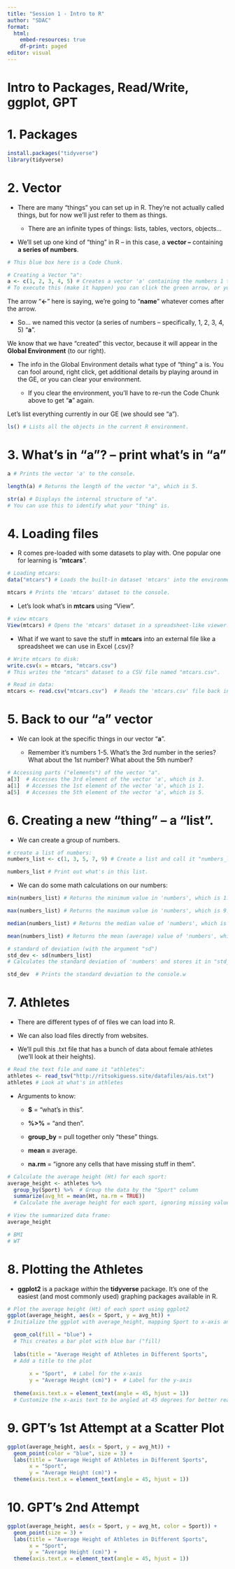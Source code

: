 ```yaml
---
title: "Session 1 - Intro to R"
author: "SDAC"
format: 
  html:
    embed-resources: true
    df-print: paged
editor: visual
---
```


# Intro to Packages, Read/Write, ggplot, GPT

# 1. Packages

```r
install.packages("tidyverse")
library(tidyverse)
```

# 2. Vector

-   There are many "things" you can set up in R. They're not actually called things, but for now we'll just refer to them as things.

    -   There are an infinite types of things: lists, tables, vectors, objects...

-   We'll set up one kind of "thing" in R – in this case, a **vector –** containing **a series of numbers**.

```r
# This blue box here is a Code Chunk.

# Creating a Vector "a":
a <- c(1, 2, 3, 4, 5) # Creates a vector 'a' containing the numbers 1 to 5.
# To execute this (make it happen) you can click the green arrow, or you can press Ctrl + Enter.
```

The arrow "**\<-**" here is saying, we're going to "**name**" whatever comes after the arrow.

-   So... we named this vector (a series of numbers – specifically, 1, 2, 3, 4, 5) "**a**".

We know that we have "created" this vector, because it will appear in the **Global Environment** (to our right).

-   The info in the Global Environment details what type of "thing" a is. You can fool around, right click, get additional details by playing around in the GE, or you can clear your environment.

    -   If you clear the environment, you'll have to re-run the Code Chunk above to get "**a**" again.

Let's list everything currently in our GE (we should see "a").

```r
ls() # Lists all the objects in the current R environment.
```

# 3. What's in "a"? – print what's in "**a**"

```r
a # Prints the vector 'a' to the console.

length(a) # Returns the length of the vector "a", which is 5.

str(a) # Displays the internal structure of "a".
# You can use this to identify what your "thing" is.
```

# 4. Loading files

-   R comes pre-loaded with some datasets to play with. One popular one for learning is "**mtcars**".

```r
# Loading mtcars:
data("mtcars") # Loads the built-in dataset 'mtcars' into the environment.

mtcars # Prints the 'mtcars' dataset to the console.
```

-   Let's look what's in **mtcars** using "View".

```r
# view mtcars
View(mtcars) # Opens the 'mtcars' dataset in a spreadsheet-like viewer.
```

-   What if we want to save the stuff in **mtcars** into an external file like a spreadsheet we can use in Excel (.csv)?

```r
# Write mtcars to disk:
write.csv(x = mtcars, "mtcars.csv")
# This writes the "mtcars" dataset to a CSV file named "mtcars.csv".

# Read in data:
mtcars <- read.csv("mtcars.csv")  # Reads the 'mtcars.csv' file back into R and stores it in the variable 'mtcars'.
```

# 5. Back to our "a" vector

-   We can look at the specific things in our vector "**a**".

    -   Remember it's numbers 1-5. What's the 3rd number in the series? What about the 1st number? What about the 5th number?

```r
# Accessing parts ("elements") of the vector "a".
a[3]  # Accesses the 3rd element of the vector 'a', which is 3.
a[1]  # Accesses the 1st element of the vector 'a', which is 1.
a[5]  # Accesses the 5th element of the vector 'a', which is 5.
```

# 6. Creating a new "thing" – a "list".

-   We can create a group of numbers.

```r
# create a list of numbers:
numbers_list <- c(1, 3, 5, 7, 9) # Create a list and call it "numbers_list".

numbers_list # Print out what's in this list.
```

-   We can do some math calculations on our numbers:

```r
min(numbers_list) # Returns the minimum value in 'numbers', which is 1.

max(numbers_list) # Returns the maximum value in 'numbers', which is 9.

median(numbers_list) # Returns the median value of 'numbers', which is 5.

mean(numbers_list) # Returns the mean (average) value of 'numbers', which is 5.

# standard of deviation (with the argument "sd")
std_dev <- sd(numbers_list)
# Calculates the standard deviation of 'numbers' and stores it in "std_dev.

std_dev  # Prints the standard deviation to the console.w
```

# 7. Athletes

-   There are different types of of files we can load into R.

-   We can also load files directly from websites.

-   We'll pull this .txt file that has a bunch of data about female athletes (we'll look at their heights).

```r
# Read the text file and name it "athletes":
athletes <- read_tsv("http://ritsokiguess.site/datafiles/ais.txt")
athletes # Look at what's in athletes
```

-   Arguments to know:

    -   **\$** = "what's in this".

    -   **%\>%** = "and then".

    -   **group_by** = pull together only "these" things.

    -   **mean =** average.

    -   **na.rm** = "ignore any cells that have missing stuff in them".

```r
# Calculate the average height (Ht) for each sport:
average_height <- athletes %>%
  group_by(Sport) %>%  # Group the data by the "Sport" column
  summarize(avg_ht = mean(Ht, na.rm = TRUE))  
  # Calculate the average height for each sport, ignoring missing values

# View the summarized data frame:
average_height

# BMI
# WT
```

# 8. Plotting the Athletes

-   **ggplot2** is a package *within* the **tidyverse** package. It's one of the easiest (and most commonly used) graphing packages available in R.

```r
# Plot the average height (Ht) of each sport using ggplot2
ggplot(average_height, aes(x = Sport, y = avg_ht)) +  
# Initialize the ggplot with average_height, mapping Sport to x-axis and avg_ht to y-axis, reordering Sport based on avg_ht

  geom_col(fill = "blue") +  
  # This creates a bar plot with blue bar ("fill)
  
  labs(title = "Average Height of Athletes in Different Sports",  
  # Add a title to the plot
       
       x = "Sport",  # Label for the x-axis
       y = "Average Height (cm)") +  # Label for the y-axis
  
  theme(axis.text.x = element_text(angle = 45, hjust = 1))  
  # Customize the x-axis text to be angled at 45 degrees for better readability
```

# 9. GPT's 1st Attempt at a Scatter Plot

```r
ggplot(average_height, aes(x = Sport, y = avg_ht)) +  
  geom_point(color = "blue", size = 3) +  
  labs(title = "Average Height of Athletes in Different Sports",  
       x = "Sport",  
       y = "Average Height (cm)") +  
  theme(axis.text.x = element_text(angle = 45, hjust = 1))  
```

# 10. GPT's 2nd Attempt

```r
ggplot(average_height, aes(x = Sport, y = avg_ht, color = Sport)) +  
  geom_point(size = 3) +  
  labs(title = "Average Height of Athletes in Different Sports",  
       x = "Sport",  
       y = "Average Height (cm)") +  
  theme(axis.text.x = element_text(angle = 45, hjust = 1))
```
